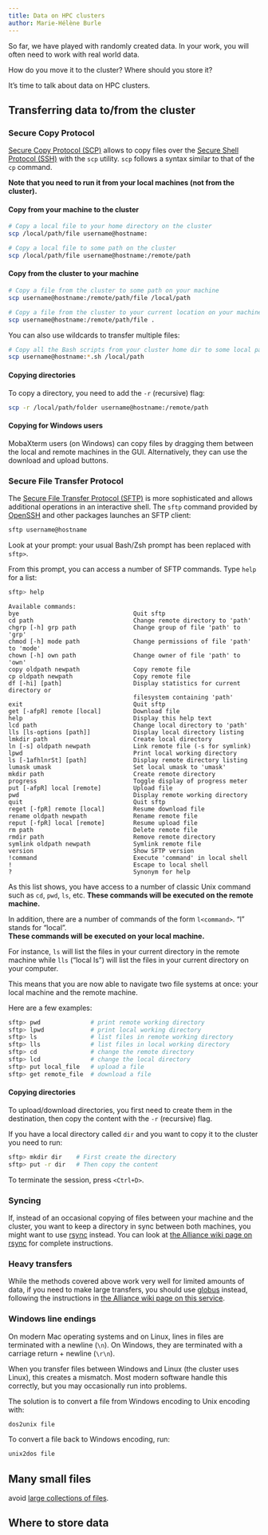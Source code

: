 ```yaml
---
title: Data on HPC clusters
author: Marie-Hélène Burle
---
```


:::{.def}

So far, we have played with randomly created data. In your work, you will often need to work with real world data.

How do you move it to the cluster? Where should you store it?

It's time to talk about data on HPC clusters.

:::

## Transferring data to/from the cluster

### Secure Copy Protocol

[Secure Copy Protocol (SCP)](https://en.wikipedia.org/wiki/Secure_copy_protocol) allows to copy files over the [Secure Shell Protocol (SSH)](https://en.wikipedia.org/wiki/Secure_Shell) with the `scp` utility. `scp` follows a syntax similar to that of the `cp` command.

**Note that you need to run it from your local machines (not from the cluster).**

#### Copy from your machine to the cluster

```.bash
# Copy a local file to your home directory on the cluster
scp /local/path/file username@hostname:
```

```.bash
# Copy a local file to some path on the cluster
scp /local/path/file username@hostname:/remote/path
```

#### Copy from the cluster to your machine

```.bash
# Copy a file from the cluster to some path on your machine
scp username@hostname:/remote/path/file /local/path
```

```.bash
# Copy a file from the cluster to your current location on your machine
scp username@hostname:/remote/path/file .
```

You can also use wildcards to transfer multiple files:

```.bash
# Copy all the Bash scripts from your cluster home dir to some local path
scp username@hostname:*.sh /local/path
```

#### Copying directories

To copy a directory, you need to add the `-r` (recursive) flag:

```.bash
scp -r /local/path/folder username@hostname:/remote/path
```

#### Copying for Windows users

MobaXterm users (on Windows) can copy files by dragging them between the local and remote machines in the GUI. Alternatively, they can use the download and upload buttons.

### Secure File Transfer Protocol

The [Secure File Transfer Protocol (SFTP)](https://en.wikipedia.org/wiki/SSH_File_Transfer_Protocol) is more sophisticated and allows additional operations in an interactive shell. The `sftp` command provided by [OpenSSH](https://en.wikipedia.org/wiki/OpenSSH) and other packages launches an SFTP client:

```.bash
sftp username@hostname
```

:::{.note}

Look at your prompt: your usual Bash/Zsh prompt has been replaced with `sftp>`.

:::

From this prompt, you can access a number of SFTP commands. Type `help` for a list:

```.bash
sftp> help
```

```
Available commands:
bye                                Quit sftp
cd path                            Change remote directory to 'path'
chgrp [-h] grp path                Change group of file 'path' to 'grp'
chmod [-h] mode path               Change permissions of file 'path' to 'mode'
chown [-h] own path                Change owner of file 'path' to 'own'
copy oldpath newpath               Copy remote file
cp oldpath newpath                 Copy remote file
df [-hi] [path]                    Display statistics for current directory or
                                   filesystem containing 'path'
exit                               Quit sftp
get [-afpR] remote [local]         Download file
help                               Display this help text
lcd path                           Change local directory to 'path'
lls [ls-options [path]]            Display local directory listing
lmkdir path                        Create local directory
ln [-s] oldpath newpath            Link remote file (-s for symlink)
lpwd                               Print local working directory
ls [-1afhlnrSt] [path]             Display remote directory listing
lumask umask                       Set local umask to 'umask'
mkdir path                         Create remote directory
progress                           Toggle display of progress meter
put [-afpR] local [remote]         Upload file
pwd                                Display remote working directory
quit                               Quit sftp
reget [-fpR] remote [local]        Resume download file
rename oldpath newpath             Rename remote file
reput [-fpR] local [remote]        Resume upload file
rm path                            Delete remote file
rmdir path                         Remove remote directory
symlink oldpath newpath            Symlink remote file
version                            Show SFTP version
!command                           Execute 'command' in local shell
!                                  Escape to local shell
?                                  Synonym for help
```

As this list shows, you have access to a number of classic Unix command such as `cd`, `pwd`, `ls`, etc. **These commands will be executed on the remote machine.**

In addition, there are a number of commands of the form `l<command>`. "l" stands for "local". \
**These commands will be executed on your local machine.**

For instance, `ls` will list the files in your current directory in the remote machine while `lls` ("local ls") will list the files in your current directory on your computer.

This means that you are now able to navigate two file systems at once: your local machine and the remote machine.

:::{.example}

Here are a few examples:

:::

```.bash
sftp> pwd              # print remote working directory
sftp> lpwd             # print local working directory
sftp> ls               # list files in remote working directory
sftp> lls              # list files in local working directory
sftp> cd               # change the remote directory
sftp> lcd              # change the local directory
sftp> put local_file   # upload a file
sftp> get remote_file  # download a file
```

#### Copying directories

To upload/download directories, you first need to create them in the destination, then copy the content with the `-r` (recursive) flag.

:::{.example}

If you have a local directory called `dir` and you want to copy it to the cluster you need to run:

:::

```.bash
sftp> mkdir dir	   # First create the directory
sftp> put -r dir   # Then copy the content
```

To terminate the session, press `<Ctrl+D>`.

### Syncing

If, instead of an occasional copying of files between your machine and the cluster, you want to keep a directory in sync between both machines, you might want to use [rsync](https://en.wikipedia.org/wiki/Rsync) instead. You can look at [the Alliance wiki page on rsync](https://docs.alliancecan.ca/wiki/Transferring_data#Rsync) for complete instructions.

### Heavy transfers

While the methods covered above work very well for limited amounts of data, if you need to make large transfers, you should use [globus](https://www.globus.org/) instead, following the instructions in [the Alliance wiki page on this service](https://docs.alliancecan.ca/wiki/Globus).

### Windows line endings

On modern Mac operating systems and on Linux, lines in files are terminated with a newline (`\n`).
On Windows, they are terminated with a carriage return + newline (`\r\n`).

When you transfer files between Windows and Linux (the cluster uses Linux), this creates a mismatch. Most modern software handle this correctly, but you may occasionally run into problems.

The solution is to convert a file from Windows encoding to Unix encoding with:

```.bash
dos2unix file
```

To convert a file back to Windows encoding, run:

```.bash
unix2dos file
```

## Many small files

avoid [large collections of files](https://docs.alliancecan.ca/wiki/Handling_large_collections_of_files).

## Where to store data


